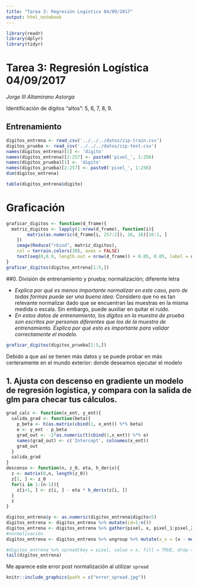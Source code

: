 ```yaml
---
title: "Tarea 3: Regresión Logística 04/09/2017"
output: html_notebook
---
```

```r
library(readr)
library(dplyr)
library(tidyr)
```

# Tarea 3: Regresión Logística 04/09/2017
_Jorge III Altamirano Astorga_

Identificación de dígitos "altos": 5, 6, 7, 8, 9.

## Entrenamiento 

```r
digitos_entrena <- read_csv('../../../datos/zip-train.csv')
digitos_prueba <- read_csv('../../../datos/zip-test.csv')
names(digitos_entrena)[1] <- 'digito'
names(digitos_entrena)[2:257] <- paste0('pixel_', 1:256)
names(digitos_prueba)[1] <- 'digito'
names(digitos_prueba)[2:257] <- paste0('pixel_', 1:256)
dim(digitos_entrena)
```

```r
table(digitos_entrena$digito)
```
# Graficación
```r
graficar_digitos <- function(d_frame){
  matriz_digitos <- lapply(1:nrow(d_frame), function(i){ 
    	matrix(as.numeric(d_frame[i, 257:2]), 16, 16)[16:1, ]
    })
	image(Reduce("rbind", matriz_digitos), 
    col = terrain.colors(30), axes = FALSE)
	text(seq(0,0.9, length.out = nrow(d_frame)) + 0.05, 0.05, label = d_frame$digito, cex = 1.5)
}
graficar_digitos(digitos_entrena[1:5,])
```

##0. División de entrenamiento y prueba; normalización; diferente letra

* _Explica por qué es menos importante normalizar en este caso, pero de todas formas puede ser una buena idea_: 
  Considero que no es tan relevante normalizar dado que se encuentran las muestras en la misma medida o escala. Sin embargo, puede auxiliar en quitar el ruido.
* _En estos datos de entrenamiento, los dígitos en la muestra de prueba son escritos por personas diferentes que los de la muestra de entrenamiento. Explica por qué esto es importante para validar correctamente el modelo._
```r
graficar_digitos(digitos_prueba[1:5,])
```
  Debido a que así se tienen más datos y se puede probar en más certeramente en el mundo exterior: donde deseamos ejecutar el modelo
  
## 1. Ajusta con descenso en gradiente un modelo de regresión logística, y compara con la salida de glm para checar tus cálculos.

```r
grad_calc <- function(x_ent, y_ent){
  salida_grad <- function(beta){
    p_beta <- h(as.matrix(cbind(1, x_ent)) %*% beta) 
    e <- y_ent - p_beta
    grad_out <- -2*as.numeric(t(cbind(1,x_ent)) %*% e)
    names(grad_out) <- c('Intercept', colnames(x_ent))
    grad_out
  }
  salida_grad
}
descenso <- function(n, z_0, eta, h_deriv){
  z <- matrix(0,n, length(z_0))
  z[1, ] <- z_0
  for(i in 1:(n-1)){
    z[i+1, ] <- z[i, ] - eta * h_deriv(z[i, ])
  }
  z
}

digitos_entrena$y <- as.numeric(digitos_entrena$digito<5)
digitos_entrena <- digitos_entrena %>% mutate(id=1:n())
digitos_entrena <- digitos_entrena %>% gather(pixel, x, pixel_1:pixel_256)
#normalización
digitos_entrena <- digitos_entrena %>% ungroup %>% mutate(x_s = (x - mean(x))/sd(x))

#digitos_entrena %>% spread(key = pixel, value = x, fill = TRUE, drop = FALSE)
tail(digitos_entrena)
```

Me aparece este error post normalización al utilizar ```spread```
```r
knitr::include_graphics(path = c("error_spread.jpg"))
```

